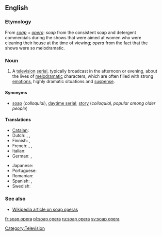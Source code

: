 ==English==

===Etymology===
From ''[[soap]]'' + ''[[opera]]'': ''soap'' from the consistent soap and detergent commercials during the shows that were aimed at women who were cleaning their house at the time of viewing; ''opera'' from the fact that the shows were so melodramatic.

===Noun===
{{en-noun|sg=[[soap]] [[opera]]}}

#A [[television]] [[serial]], typically broadcast in the afternoon or evening, about the lives of [[melodramatic]] characters, which are often filled with strong [[emotion]]s, highly dramatic situations and [[suspense]].

====Synonyms====
*[[soap]] (''colloquial''), [[daytime serial]]; [[story]] (''colloquial, popular among older people'')

====Translations====
{{top}}
* [[Catalan]]: {{t-|ca|culebrot|m}}
* Dutch: {{t+|nl|soap|f}}, {{t|nl|soapreeks}} '' '', {{t|nl|soapserie}} '' ''
* Finnish: {{t-|fi|saippuasarja}}, {{t-|fi|saippuaooppera}}
* French: {{t+|fr|feuilleton|m}}, {{t+|fr|soap opera|m}}, {{t+|fr|soap|m}}
* Italian: {{t-|it|telenovela|f}}
* German: {{t+|de|soap|f|alt=Soap}}, {{t+|de|Seifenoper|f}}
{{mid}}
* Japanese: {{t-|ja|昼メロ|tr=hirumero|sc=Jpan}}
* Portuguese: {{t-|pt|telenovela|f}}
* Romanian: {{t|ro|telenovelă|f}}
* Spanish: {{t+|es|telenovela|f}}, {{t|es|culebrón|m}}
* Swedish: {{t|sv|såpopera|c}}
{{bottom}}

===See also===
*[[w:soap_opera|Wikipedia article on soap operas]]

[[Category:Television]]

[[fr:soap opera]]
[[pl:soap opera]]
[[ru:soap opera]]
[[sv:soap opera]]